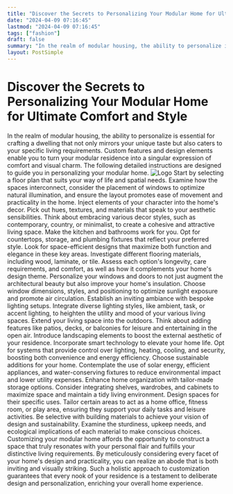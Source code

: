 ```yaml
---
title: "Discover the Secrets to Personalizing Your Modular Home for Ultimate Comfort and Style"
date: "2024-04-09 07:16:45"
lastmod: "2024-04-09 07:16:45"
tags: ["fashion"]
draft: false
summary: "In the realm of modular housing, the ability to personalize is essential for crafting a dwelling that not only mirrors your unique taste but also caters to your specific living requirements. Custom features and design elements enable you to turn your modular residence into a singular expression of comfort and visual charm. The following detailed instructions are designed to guide you in personalizing your modular home."
layout: PostSimple
---
```

# Discover the Secrets to Personalizing Your Modular Home for Ultimate Comfort and Style
In the realm of modular housing, the ability to personalize is essential for crafting a dwelling that not only mirrors your unique taste but also caters to your specific living requirements. Custom features and design elements enable you to turn your modular residence into a singular expression of comfort and visual charm. The following detailed instructions are designed to guide you in personalizing your modular home.
<img alt="Logo" src="https://cdn.seniorsselection.com/src_image/c0ad66e011030fb18ea47945d31135b0.webp"/>
Start by selecting a floor plan that suits your way of life and spatial needs. Examine how the spaces interconnect, consider the placement of windows to optimize natural illumination, and ensure the layout promotes ease of movement and practicality in the home.
Inject elements of your character into the home's decor. Pick out hues, textures, and materials that speak to your aesthetic sensibilities. Think about embracing various decor styles, such as contemporary, country, or minimalist, to create a cohesive and attractive living space.
Make the kitchen and bathrooms work for you. Opt for countertops, storage, and plumbing fixtures that reflect your preferred style. Look for space-efficient designs that maximize both function and elegance in these key areas.
Investigate different flooring materials, including wood, laminate, or tile. Assess each option's longevity, care requirements, and comfort, as well as how it complements your home's design theme.
Personalize your windows and doors to not just augment the architectural beauty but also improve your home's insulation. Choose window dimensions, styles, and positioning to optimize sunlight exposure and promote air circulation.
Establish an inviting ambiance with bespoke lighting setups. Integrate diverse lighting styles, like ambient, task, or accent lighting, to heighten the utility and mood of your various living spaces.
Extend your living space into the outdoors. Think about adding features like patios, decks, or balconies for leisure and entertaining in the open air. Introduce landscaping elements to boost the external aesthetic of your residence.
Incorporate smart technology to elevate your home life. Opt for systems that provide control over lighting, heating, cooling, and security, boosting both convenience and energy efficiency.
Choose sustainable additions for your home. Contemplate the use of solar energy, efficient appliances, and water-conserving fixtures to reduce environmental impact and lower utility expenses.
Enhance home organization with tailor-made storage options. Consider integrating shelves, wardrobes, and cabinets to maximize space and maintain a tidy living environment.
Design spaces for their specific uses. Tailor certain areas to act as a home office, fitness room, or play area, ensuring they support your daily tasks and leisure activities.
Be selective with building materials to achieve your vision of design and sustainability. Examine the sturdiness, upkeep needs, and ecological implications of each material to make conscious choices.
Customizing your modular home affords the opportunity to construct a space that truly resonates with your personal flair and fulfills your distinctive living requirements. By meticulously considering every facet of your home's design and practicality, you can realize an abode that is both inviting and visually striking. Such a holistic approach to customization guarantees that every nook of your residence is a testament to deliberate design and personalization, enriching your overall home experience.
        